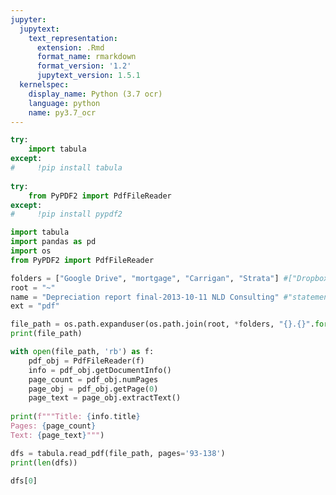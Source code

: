 ```yaml
---
jupyter:
  jupytext:
    text_representation:
      extension: .Rmd
      format_name: rmarkdown
      format_version: '1.2'
      jupytext_version: 1.5.1
  kernelspec:
    display_name: Python (3.7 ocr)
    language: python
    name: py3.7_ocr
---
```


```python
try:
    import tabula
except:
#     !pip install tabula
    
try:
    from PyPDF2 import PdfFileReader
except:
#     !pip install pypdf2
```

```python
import tabula
import pandas as pd
import os
from PyPDF2 import PdfFileReader
```

```python
folders = ["Google Drive", "mortgage", "Carrigan", "Strata"] #["Dropbox", "personal", "accounts", "bank", "downloads"]
root = "~"
name = "Depreciation report final-2013-10-11 NLD Consulting" #"statement-5813532321604827-18Jul01" #"ViewEStatementDetail (1)"
ext = "pdf"

file_path = os.path.expanduser(os.path.join(root, *folders, "{}.{}".format(name, ext)))
print(file_path)
```

```python
with open(file_path, 'rb') as f:
    pdf_obj = PdfFileReader(f)
    info = pdf_obj.getDocumentInfo()
    page_count = pdf_obj.numPages
    page_obj = pdf_obj.getPage(0)
    page_text = page_obj.extractText()
    
print(f"""Title: {info.title}
Pages: {page_count}
Text: {page_text}""")
```

```python
dfs = tabula.read_pdf(file_path, pages='93-138')
print(len(dfs))
```

```python
dfs[0]
```

```python

```
